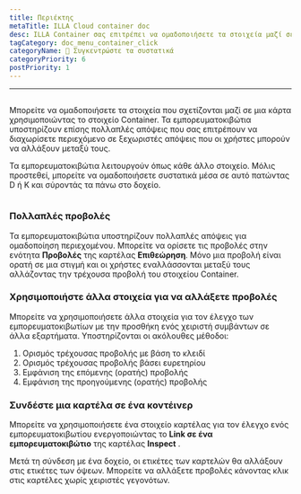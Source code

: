 ```yaml
---
title: Περιέκτης
metaTitle: ILLA Cloud container doc
desc: ILLA Container σας επιτρέπει να ομαδοποιήσετε τα στοιχεία μαζί σε μια κάρτα
tagCategory: doc_menu_container_click
categoryName: 🧬 Συγκεντρώστε τα συστατικά
categoryPriority: 6
postPriority: 1
---
```


* * *

## <h2 hidden>Δοχείο</h2>

Μπορείτε να ομαδοποιήσετε τα στοιχεία που σχετίζονται μαζί σε μια κάρτα χρησιμοποιώντας το στοιχείο Container. Τα εμπορευματοκιβώτια υποστηρίζουν επίσης πολλαπλές απόψεις που σας επιτρέπουν να διαχωρίσετε περιεχόμενο σε ξεχωριστές απόψεις που οι χρήστες μπορούν να αλλάξουν μεταξύ τους.

Τα εμπορευματοκιβώτια λειτουργούν όπως κάθε άλλο στοιχείο. Μόλις προστεθεί, μπορείτε να ομαδοποιήσετε συστατικά μέσα σε αυτό πατώντας D ή K και σύροντάς τα πάνω στο δοχείο.

<img
  src='https://cdn.illacloud.com/official-website/img/docs/assemble/container.png'
  alt=""
/>

### Πολλαπλές προβολές

Τα εμπορευματοκιβώτια υποστηρίζουν πολλαπλές απόψεις για ομαδοποίηση περιεχομένου. Μπορείτε να ορίσετε τις προβολές στην ενότητα **Προβολές** της καρτέλας **Επιθεώρηση**. Μόνο μια προβολή είναι ορατή σε μια στιγμή και οι χρήστες εναλλάσσονται μεταξύ τους αλλάζοντας την τρέχουσα προβολή του στοιχείου Container.

### Χρησιμοποιήστε άλλα στοιχεία για να αλλάξετε προβολές

Μπορείτε να χρησιμοποιήσετε άλλα στοιχεία για τον έλεγχο των εμπορευματοκιβωτίων με την προσθήκη ενός χειριστή συμβάντων σε άλλα εξαρτήματα. Υποστηρίζονται οι ακόλουθες μέθοδοι:

1.  Ορισμός τρέχουσας προβολής με βάση το κλειδί
2.  Ορισμός τρέχουσας προβολής βάσει ευρετηρίου
3.  Εμφάνιση της επόμενης (ορατής) προβολής
4.  Εμφάνιση της προηγούμενης (ορατής) προβολής

### Συνδέστε μια καρτέλα σε ένα κοντέινερ

Μπορείτε να χρησιμοποιήσετε ένα στοιχείο καρτέλας για τον έλεγχο ενός εμπορευματοκιβωτίου ενεργοποιώντας το **Link σε ένα εμπορευματοκιβώτιο** της καρτέλας **Inspect** .

Μετά τη σύνδεση με ένα δοχείο, οι ετικέτες των καρτελών θα αλλάξουν στις ετικέτες των όψεων. Μπορείτε να αλλάξετε προβολές κάνοντας κλικ στις καρτέλες χωρίς χειριστές γεγονότων. 
